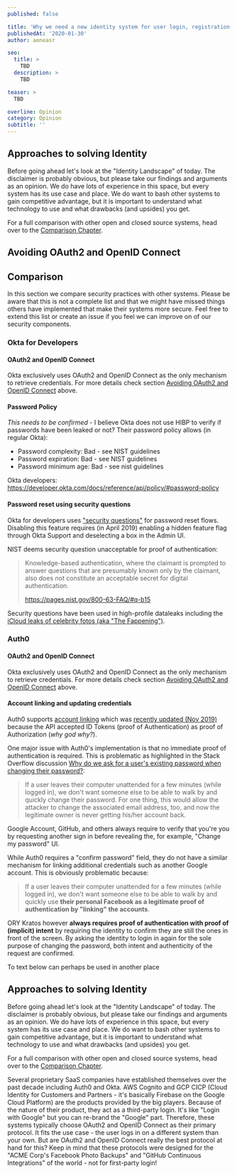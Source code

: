 ```yaml
---
published: false

title: 'Why we need a new identity system for user login, registration'
publishedAt: '2020-01-30'
author: aeneasr

seo:
  title: >
    TBD
  description: >
    TBD

teaser: >
  TBD

overline: Opinion
category: Opinion
subtitle: ''
---
```


## Approaches to solving Identity

Before going ahead let's look at the "Identity Landscape" of today. The
disclaimer is probably obvious, but please take our findings and arguments as an
opinion. We do have lots of experience in this space, but every system has its
use case and place. We do want to bash other systems to gain competitive
advantage, but it is important to understand what technology to use and what
drawbacks (and upsides) you get.

For a full comparison with other open and closed source systems, head over to
the [Comparison Chapter](../further-reading/comparison.md).

## Avoiding OAuth2 and OpenID Connect

## Comparison

In this section we compare security practices with other systems. Please be
aware that this is not a complete list and that we might have missed things
others have implemented that make their systems more secure. Feel free to extend
this list or create an issue if you feel we can improve on of our security
components.

### Okta for Developers

#### OAuth2 and OpenID Connect

Okta exclusively uses OAuth2 and OpenID Connect as the only mechanism to
retrieve credentials. For more details check section
[Avoiding OAuth2 and OpenID Connect](#avoiding-oauth2-openid-connect) above.

#### Password Policy

_This needs to be confirmed_ - I believe Okta does not use HIBP to verify if
passwords have been leaked or not? Their password policy allows (in regular
Okta):

- Password complexity: Bad - see NIST guidelines
- Password expiration: Bad - see NIST guidelines
- Password minimum age: Bad - see nist guidelines

Okta developers:
https://developer.okta.com/docs/reference/api/policy/#password-policy

#### Password reset using security questions

Okta for developers uses
["security questions"](https://devforum.okta.com/t/forgot-password-flow-is-it-possible-to-skip-security-question/4928/1)
for password reset flows. Disabling this feature requires (in April 2019)
enabling a hidden feature flag through Okta Support and deselecting a box in the
Admin UI.

NIST deems security question unacceptable for proof of authentication:

> Knowledge-based authentication, where the claimant is prompted to answer
> questions that are presumably known only by the claimant, also does not
> constitute an acceptable secret for digital authentication.
>
> https://pages.nist.gov/800-63-FAQ/#q-b15

Security questions have been used in high-profile dataleaks including the
[iCloud leaks of celebrity fotos (aka "The Fappening")](https://en.wikipedia.org/wiki/ICloud_leaks_of_celebrity_photos).

### Auth0

#### OAuth2 and OpenID Connect

Okta exclusively uses OAuth2 and OpenID Connect as the only mechanism to
retrieve credentials. For more details check section
[Avoiding OAuth2 and OpenID Connect](#avoiding-oauth2-openid-connect) above.

#### Account linking and updating credentials

Auth0 supports [account linking](https://auth0.com/docs/link-accounts) which was
[recently updated (Nov 2019)](https://auth0.com/docs/migrations/guides/account-linking)
because the API accepted ID Tokens (proof of Authentication) as proof of
Authorization (_why god why?_).

One major issue with Auth0's implementation is that no immediate proof of
authentication is required. This is problematic as highlighted in the Stack
Overflow discussion
[Why do we ask for a user's existing password when changing their password?](https://security.stackexchange.com/questions/24291/why-do-we-ask-for-a-users-existing-password-when-changing-their-password):

> If a user leaves their computer unattended for a few minutes (while logged
> in), we don't want someone else to be able to walk by and quickly change their
> password. For one thing, this would allow the attacker to change the
> associated email address, too, and now the legitimate owner is never getting
> his/her account back.

Google Account, GitHub, and others always require to verify that you're you by
requesting another sign in before revealing the, for example, "Change my
password" UI.

While Auth0 requires a "confirm password" field, they do not have a similar
mechanism for linking additional credentials such as another Google account.
This is obviously problematic because:

> If a user leaves their computer unattended for a few minutes (while logged
> in), we don't want someone else to be able to walk by and quickly use **their
> personal Facebook as a legitimate proof of authentication by "linking" the
> accounts**.

ORY Kratos however **always requires proof of authentication with proof of
(implicit) intent** by requiring the identity to confirm they are still the ones
in front of the screen. By asking the identity to login in again for the sole
purpose of changing the password, both intent and authenticity of the request
are confirmed.

To text below can perhaps be used in another place

## Approaches to solving Identity

Before going ahead let's look at the "Identity Landscape" of today. The
disclaimer is probably obvious, but please take our findings and arguments as an
opinion. We do have lots of experience in this space, but every system has its
use case and place. We do want to bash other systems to gain competitive
advantage, but it is important to understand what technology to use and what
drawbacks (and upsides) you get.

For a full comparison with other open and closed source systems, head over to
the [Comparison Chapter](../further-reading/comparison.md).

Several proprietary SaaS companies have established themselves over the past
decade including Auth0 and Okta. AWS Cognito and GCP CICP (Cloud Identity for
Customers and Partners - it's basically Firebase on the Google Cloud Platform)
are the products provided by the big players. Because of the nature of their
product, they act as a third-party login. It's like "Login with Google" but you
can re-brand the "Google" part. Therefore, these systems typically choose OAuth2
and OpenID Connect as their primary protocol. It fits the use case - the user
logs in on a different system than your own. But are OAuth2 and OpenID Connect
really the best protocol at hand for this? Keep in mind that these protocols
were designed for the "ACME Corp's Facebook Photo Backups" and "GitHub
Continuous Integrations" of the world - not for first-party login!
